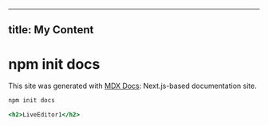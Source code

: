 
---
title: My Content
---

<div><DefaultHeader /></div>

# npm init docs


This site was generated with [MDX Docs][]: Next.js-based documentation site.

[mdx docs]: https://github.com/jxnblk/mdx-docs

```sh
npm init docs
```

```.jsx
<h2>LiveEditor1</h2>
```
